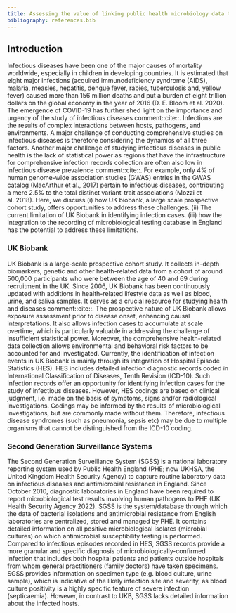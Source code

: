 ```yaml
---
title: Assessing the value of linking public health microbiology data to the UK Biobank
bibliography: references.bib
---
```


## Introduction
Infectious diseases have been one of the major causes of mortality worldwide, especially in children in developing countries. It is estimated that eight major infections (acquired immunodeficiency syndrome (AIDS), malaria, measles, hepatitis, dengue fever, rabies, tuberculosis and, yellow fever) caused more than 156 million deaths and put a burden of eight trillion dollars on the global economy in the year of 2016 (D. E. Bloom et al. 2020). The emergence of COVID-19 has further shed light on the importance and urgency of the study of infectious diseases comment::cite::. Infections are the results of complex interactions between hosts, pathogens, and environments. A major challenge of conducting comprehensive studies on infectious diseases is therefore considering the dynamics of all three factors. Another major challenge of studying infectious diseases in public health is the lack of statistical power as regions that have the infrastructure for comprehensive infection records collection are often also low in infectious disease prevalence comment::cite::. For example, only 4\% of human genome-wide association studies (GWAS) entries in the GWAS catalog (MacArthur et al., 2017) pertain to infectious diseases, contributing a mere 2.5\% to the total distinct variant-trait associations (Mozzi et al. 2018).
Here, we discuss (i) how UK biobank, a large scale prospective cohort study, offers opportunities to address these challenges. (ii) The current limitation of UK Biobank in identifying infection cases. (iii) how the integration to the recording of microbiological testing database in England has the potential to address these limitations.

### UK Biobank
UK Biobank is a large-scale prospective cohort study. It collects in-depth biomarkers, genetic and other health-related data from a cohort of around 500,000 participants who were between the age of 40 and 69 during recruitment in the UK. Since 2006, UK Biobank has been continuously updated with additions in health-related lifestyle data as well as blood, urine, and saliva samples. It serves as a crucial resource for studying health and diseases comment::cite::. The prospective nature of UK Biobank allows exposure assessment prior to disease onset, enhancing causal interpretations. It also allows infection cases to accumulate at scale overtime, which is particularly valuable in addressing the challenge of insufficient statistical power. Moreover, the comprehensive health-related data collection allows environmental and behavioral risk factors to be accounted for and investigated. Currently, the identification of infection events in UK Biobank is mainly through its integration of Hospital Episode Statistics (HES). HES includes detailed infection diagnostic records coded in International Classification of Diseases, Tenth Revision (ICD-10). Such infection records offer an opportunity for identifying infection cases for the study of infectious diseases. However, HES codings are based on clinical judgment, i.e. made on the basis of symptoms, signs and/or radiological investigations. Codings may be informed by the results of microbiological investigations, but are commonly made without them. Therefore, infectious disease syndromes (such as pneumonia, sepsis etc) may be due to multiple organisms that cannot be distinguished from the ICD-10 coding.

### Second Generation Surveillance Systems
The Second Generation Surveillance System (SGSS) is a national laboratory reporting system used by Public Health England (PHE; now UKHSA, the United Kingdom Health Security Agency) to capture routine laboratory data on infectious diseases and antimicrobial resistance in England. Since October 2010, diagnostic laboratories in England have been required to report microbiological test results involving human pathogens to PHE (UK Health Security Agency 2022). SGSS is the system/database through which the data of bacterial isolations and antimicrobial resistance from English laboratories are centralized, stored and managed by PHE. It contains detailed information on all positive microbiological isolates (microbial cultures) on which antimicrobial susceptibility testing is performed. Compared to infectious episodes recorded in HES, SGSS records provide a more granular and specific diagnosis of microbiologically-confirmed infection that includes both hospital patients and patients outside hospitals from whom general practitioners (family doctors) have taken specimens. SGSS provides information on specimen type (e.g. blood culture, urine sample), which is indicative of the likely infection site and severity, as blood culture positivity is a highly specific feature of severe infection (septicaemia). However, in contrast to UKB, SGSS lacks detailed information about the infected hosts.

